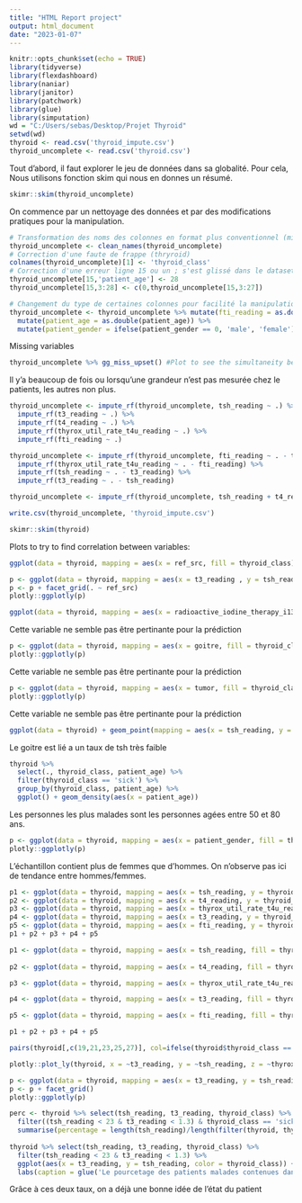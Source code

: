 ```yaml
---
title: "HTML Report project"
output: html_document
date: "2023-01-07"
---
```


```r
knitr::opts_chunk$set(echo = TRUE)
library(tidyverse)
library(flexdashboard)
library(naniar)
library(janitor)
library(patchwork)
library(glue)
library(simputation)
wd = "C:/Users/sebas/Desktop/Projet Thyroid"
setwd(wd)
thyroid <- read.csv('thyroid_impute.csv')
thyroid_uncomplete <- read.csv('thyroid.csv')
```

Tout d'abord, il faut explorer le jeu de données dans sa globalité. Pour cela,
Nous utilisons fonction skim qui nous en donnes un résumé.

```r
skimr::skim(thyroid_uncomplete)
```

On commence par un nettoyage des données et par des modifications pratiques pour la manipulation.

```r
# Transformation des noms des colonnes en format plus conventionnel (minuscules, _)
thyroid_uncomplete <- clean_names(thyroid_uncomplete) 
# Correction d'une faute de frappe (thryroid)
colnames(thyroid_uncomplete)[1] <- 'thyroid_class'
# Correction d'une erreur ligne 15 ou un ; s'est glissé dans le dataset et a tout décalée.
thyroid_uncomplete[15,'patient_age'] <- 28
thyroid_uncomplete[15,3:28] <- c(0,thyroid_uncomplete[15,3:27]) 

# Changement du type de certaines colonnes pour facilité la manipulation plus tard.
thyroid_uncomplete <- thyroid_uncomplete %>% mutate(fti_reading = as.double(fti_reading)) %>%
  mutate(patient_age = as.double(patient_age)) %>%
  mutate(patient_gender = ifelse(patient_gender == 0, 'male', 'female'))

```

Missing variables


```r
thyroid_uncomplete %>% gg_miss_upset() #Plot to see the simultaneity between variables
```

Il y'a beaucoup de fois ou lorsqu'une grandeur n'est pas mesurée chez le patients, les autres non plus.


```r
thyroid_uncomplete <- impute_rf(thyroid_uncomplete, tsh_reading ~ .) %>%
  impute_rf(t3_reading ~ .) %>%
  impute_rf(t4_reading ~ .) %>%
  impute_rf(thyrox_util_rate_t4u_reading ~ .) %>%
  impute_rf(fti_reading ~ .)
```

```r
thyroid_uncomplete <- impute_rf(thyroid_uncomplete, fti_reading ~ . - thyrox_util_rate_t4u_reading) %>%
  impute_rf(thyrox_util_rate_t4u_reading ~ . - fti_reading) %>%
  impute_rf(tsh_reading ~ . - t3_reading) %>%
  impute_rf(t3_reading ~ . - tsh_reading)

```

```r
thyroid_uncomplete <- impute_rf(thyroid_uncomplete, tsh_reading + t4_reading + t3_reading + thyrox_util_rate_t4u_reading + fti_reading ~ thyroid_class)
```

```r
write.csv(thyroid_uncomplete, 'thyroid_impute.csv')
```


```r
skimr::skim(thyroid)
```


Plots to try to find correlation between variables:

```r
ggplot(data = thyroid, mapping = aes(x = ref_src, fill = thyroid_class)) + geom_bar()
```



```r
p <- ggplot(data = thyroid, mapping = aes(x = t3_reading , y = tsh_reading, color = thyroid_class)) + geom_point() 
p <- p + facet_grid(. ~ ref_src)
plotly::ggplotly(p)
```

```r
ggplot(data = thyroid, mapping = aes(x = radioactive_iodine_therapy_i131, fill = thyroid_class)) + geom_bar()
```

Cette variable ne semble pas être pertinante pour la prédiction

```r
p <- ggplot(data = thyroid, mapping = aes(x = goitre, fill = thyroid_class)) + geom_bar()
plotly::ggplotly(p)
```
Cette variable ne semble pas être pertinante pour la prédiction


```r
p <- ggplot(data = thyroid, mapping = aes(x = tumor, fill = thyroid_class)) + geom_bar()
plotly::ggplotly(p)
```
Cette variable ne semble pas être pertinante pour la prédiction


```r
ggplot(data = thyroid) + geom_point(mapping = aes(x = tsh_reading, y = goitre))  
```
Le goitre est lié a un taux de tsh très faible

```r
thyroid %>%
  select(., thyroid_class, patient_age) %>%
  filter(thyroid_class == 'sick') %>%
  group_by(thyroid_class, patient_age) %>%
  ggplot() + geom_density(aes(x = patient_age))
```

Les personnes les plus malades sont les personnes agées entre 50 et 80 ans.

```r
p <- ggplot(data = thyroid, mapping = aes(x = patient_gender, fill = thyroid_class)) + geom_bar()
plotly::ggplotly(p)
```

L'échantillon contient plus de femmes que d'hommes. On n'observe pas ici de tendance entre hommes/femmes.


```r
p1 <- ggplot(data = thyroid, mapping = aes(x = tsh_reading, y = thyroid_class)) + geom_point() 
p2 <- ggplot(data = thyroid, mapping = aes(x = t4_reading, y = thyroid_class)) + geom_point()  
p3 <- ggplot(data = thyroid, mapping = aes(x = thyrox_util_rate_t4u_reading, y = thyroid_class)) + geom_point()
p4 <- ggplot(data = thyroid, mapping = aes(x = t3_reading, y = thyroid_class)) + geom_point()
p5 <- ggplot(data = thyroid, mapping = aes(x = fti_reading, y = thyroid_class)) + geom_point()
p1 + p2 + p3 + p4 + p5
```

```r
p1 <- ggplot(data = thyroid, mapping = aes(x = tsh_reading, fill = thyroid_class)) + geom_density(data = filter(thyroid, thyroid_class == 'sick')) + geom_density(data = filter(thyroid, thyroid_class == 'negative')) + xlim(-1,5)
                                                                          
p2 <- ggplot(data = thyroid, mapping = aes(x = t4_reading, fill = thyroid_class)) + geom_density(data = filter(thyroid, thyroid_class == 'sick')) + geom_density(data = filter(thyroid, thyroid_class == 'negative')) + xlim(25,200)

p3 <- ggplot(data = thyroid, mapping = aes(x = thyrox_util_rate_t4u_reading, fill = thyroid_class)) + geom_density(data = filter(thyroid, thyroid_class == 'sick')) + geom_density(data = filter(thyroid, thyroid_class == 'negative')) + xlim(0.5,1.5)

p4 <- ggplot(data = thyroid, mapping = aes(x = t3_reading, fill = thyroid_class)) + geom_density(data = filter(thyroid, thyroid_class == 'sick')) + geom_density(data = filter(thyroid, thyroid_class == 'negative')) +xlim(0,5)

p5 <- ggplot(data = thyroid, mapping = aes(x = fti_reading, fill = thyroid_class)) + geom_density(data = filter(thyroid, thyroid_class == 'sick')) + geom_density(data = filter(thyroid, thyroid_class == 'negative')) + xlim(25,200)

p1 + p2 + p3 + p4 + p5
```


```r
pairs(thyroid[,c(19,21,23,25,27)], col=ifelse(thyroid$thyroid_class == 'sick', "red", "black"), lower.panel = NULL)
```

```r
plotly::plot_ly(thyroid, x = ~t3_reading, y = ~tsh_reading, z = ~thyrox_util_rate_t4u_reading, color = ~thyroid_class)

```



```r
p <- ggplot(data = thyroid, mapping = aes(x = t3_reading, y = tsh_reading, color = thyroid_class)) + geom_point() 
p <- p + facet_grid()
plotly::ggplotly(p)
```
```r
perc <- thyroid %>% select(tsh_reading, t3_reading, thyroid_class) %>%
  filter((tsh_reading < 23 & t3_reading < 1.3) & thyroid_class == 'sick') %>% 
  summarise(percentage = length(tsh_reading)/length(filter(thyroid, thyroid_class == 'sick')$thyroid_class))
  
thyroid %>% select(tsh_reading, t3_reading, thyroid_class) %>%
  filter(tsh_reading < 23 & t3_reading < 1.3) %>% 
  ggplot(aes(x = t3_reading, y = tsh_reading, color = thyroid_class)) + geom_point() + 
  labs(caption = glue('Le pourcetage des patients malades contenues dans ce graphe est de {as.character(round(100*perc))}%'))
```
Grâce à ces deux taux, on a déjà une bonne idée de l'état du patient








